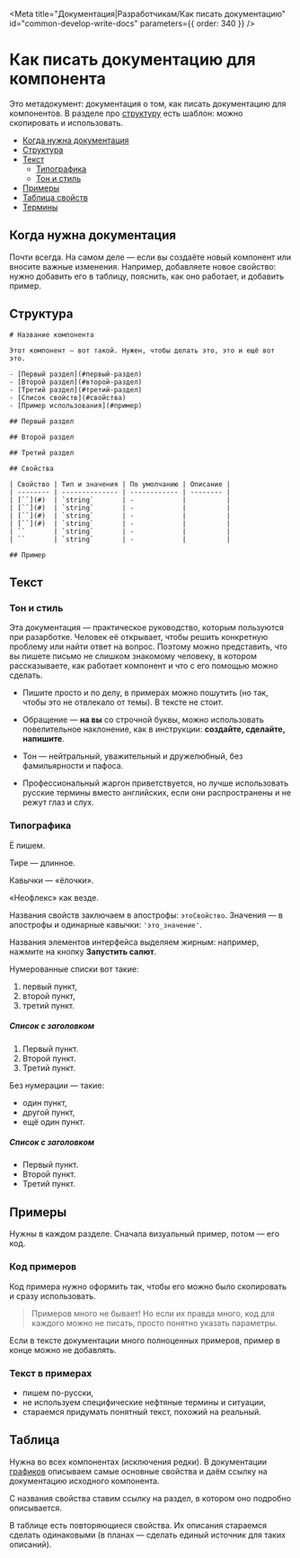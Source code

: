
<Meta
  title="Документация|Разработчикам/Как писать документацию"
  id="common-develop-write-docs"
  parameters={{ order: 340 }}
/>

# Как писать документацию для компонента

Это метадокумент: документация о том, как писать документацию для компонентов. В разделе про [структуру](#структура) есть шаблон: можно скопировать и использовать.

- [Когда нужна документация](#когда-нужна-документация)
- [Структура](#структура)
- [Текст](#текст)
  - [Типографика](#типографика)
  - [Тон и стиль](#тон-и-стиль)
- [Примеры](#примеры)
- [Таблица свойств](#таблица-свойств)
- [Термины](#термины)

## Когда нужна документация

Почти всегда. На самом деле — если вы создаёте новый компонент или вносите важные изменения. Например, добавляете новое свойство: нужно добавить его в таблицу, пояснить, как оно работает, и добавить пример.

## Структура

```
# Название компонента

Этот компонент — вот такой. Нужен, чтобы делать это, это и ещё вот это.

- [Первый раздел](#первый-раздел)
- [Второй раздел](#второй-раздел)
- [Третий раздел](#третий-раздел)
- [Список свойств](#свойства)
- [Пример использования](#пример)

## Первый раздел

## Второй раздел

## Третий раздел

## Свойства

| Свойство | Тип и значения | По умолчанию | Описание |
| -------- | -------------- | ------------ | -------- |
| [``](#)  | `string`       | -            |          |
| [``](#)  | `string`       | -            |          |
| [``](#)  | `string`       | -            |          |
| [``](#)  | `string`       | -            |          |
| ``       | `string`       | -            |          |
| ``       | `string`       | -            |          |

## Пример

```

## Текст

### Тон и стиль

Эта документация — практическое руководство, которым пользуются при разарботке.
Человек её открывает, чтобы решить конкретную проблему или найти ответ на вопрос.
Поэтому можно представить, что вы пишете письмо не слишком знакомому человеку,
в котором рассказываете, как работает компонент и что с его помощью можно сделать.

- Пишите просто и по делу, в примерах можно пошутить (но так, чтобы это не отвлекало от темы). В тексте не стоит.

- Обращение — **на вы** со строчной буквы, можно использовать повелительное наклонение, как в инструкции: **создайте, сделайте, напишите**.

- Тон — нейтральный, уважительный и дружелюбный, без фамильярности и пафоса.

- Профессиональный жаргон приветствуется, но лучше использовать русские термины вместо английских, если они распространены и не режут глаз и слух. <!--Если есть сомнения, можно посмотреть в словарик.-->

### Типографика

Ё пишем.

Тире — длинное.

Кавычки — «ёлочки».

«Неофлекс» как везде.

Названия свойств заключаем в апострофы: `этоСвойство`. Значения — в апострофы и одинарные кавычки: `'это_значение'`.

Названия элементов интерфейса выделяем жирным: например, нажмите на кнопку **Запустить салют**.

Нумерованные списки вот такие:

1. первый пункт,
2. второй пункт,
3. третий пункт.

##### Список с заголовком

1. Первый пункт.
2. Второй пункт.
3. Третий пункт.

Без нумерации — такие:

- один пункт,
- другой пункт,
- ещё один пункт.

##### Список с заголовком

- Первый пункт.
- Второй пункт.
- Третий пункт.

## Примеры

Нужны в каждом разделе. Сначала визуальный пример, потом — его код.

### Код примеров

Код примера нужно оформить так, чтобы его можно было скопировать и сразу использовать.

> Примеров много не бывает! Но если их правда много, код для каждого можно не писать, просто понятно указать параметры.

Если в тексте документации много полноценных примеров, пример в конце можно не добавлять.

### Текст в примерах

- пишем по-русски,
- не используем специфические нефтяные термины и ситуации,
- стараемся придумать понятный текст, похожий на реальный.

## Таблица

Нужна во всех компонентах (исключения редки). В документации [графиков](https://consta-charts.vercel.app/?path=/story/*) описываем самые основные свойства и даём ссылку на документацию исходного компонента.

С названия свойства ставим ссылку на раздел, в котором оно подробно описывается.

В таблице есть повторяющиеся свойства. Их описания стараемся сделать одинаковыми (в планах — сделать единый источник для таких описаний).
